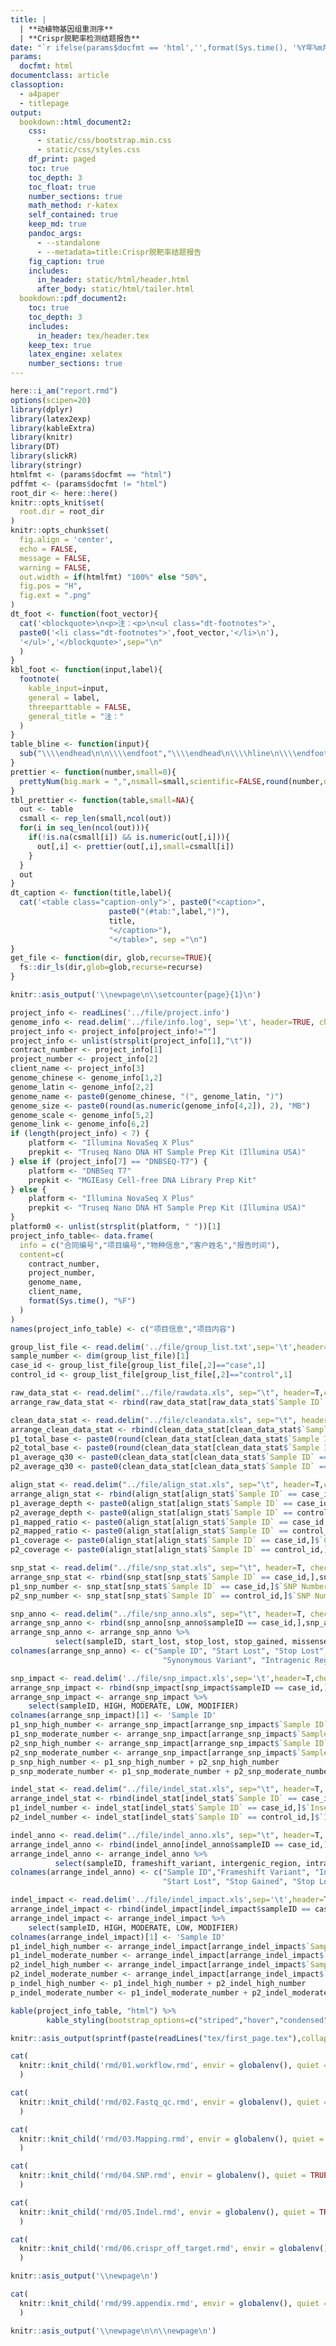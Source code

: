 ```yaml
---
title: |
  | **动植物基因组重测序**
  | **Crispr脱靶率检测结题报告**
date: "`r ifelse(params$docfmt == 'html','',format(Sys.time(), '%Y年%m月%d日'))`"
params:
  docfmt: html
documentclass: article
classoption:
  - a4paper
  - titlepage
output:
  bookdown::html_document2:
    css:
      - static/css/bootstrap.min.css
      - static/css/styles.css
    df_print: paged
    toc: true
    toc_depth: 3
    toc_float: true
    number_sections: true
    math_method: r-katex
    self_contained: true
    keep_md: true
    pandoc_args:
      - --standalone
      - --metadata=title:Crispr脱靶率结题报告
    fig_caption: true
    includes:
      in_header: static/html/header.html
      after_body: static/html/tailer.html
  bookdown::pdf_document2:
    toc: true
    toc_depth: 3
    includes:
      in_header: tex/header.tex
    keep_tex: true
    latex_engine: xelatex
    number_sections: true
---
```


```r
here::i_am("report.rmd")
options(scipen=20)
library(dplyr)
library(latex2exp)
library(kableExtra)
library(knitr)
library(DT)
library(slickR)
library(stringr)
htmlfmt <- (params$docfmt == "html")
pdffmt <- (params$docfmt != "html")
root_dir <- here::here()
knitr::opts_knit$set(
  root.dir = root_dir
)
knitr::opts_chunk$set(
  fig.align = 'center',
  echo = FALSE,
  message = FALSE,
  warning = FALSE,
  out.width = if(htmlfmt) "100%" else "50%",
  fig.pos = "H",
  fig.ext = ".png"
)
dt_foot <- function(foot_vector){
  cat('<blockquote>\n<p>注：<p>\n<ul class="dt-footnotes">',
  paste0('<li class="dt-footnotes">',foot_vector,'</li>\n'),
  '</ul>','</blockquote>',sep="\n"
  )
}
kbl_foot <- function(input,label){
  footnote(
    kable_input=input,
    general = label,
    threeparttable = FALSE,
    general_title = "注："
  )
}
table_bline <- function(input){
  sub("\\\\endhead\n\n\\\\endfoot","\\\\endhead\n\\\\hline\n\\\\endfoot",input)
}
prettier <- function(number,small=0){
  prettyNum(big.mark = ",",nsmall=small,scientific=FALSE,round(number,digits = small))
}
tbl_prettier <- function(table,small=NA){
  out <- table
  csmall <- rep_len(small,ncol(out))
  for(i in seq_len(ncol(out))){
    if(!is.na(csmall[i]) && is.numeric(out[,i])){
      out[,i] <- prettier(out[,i],small=csmall[i])
    }
  }
  out
}
dt_caption <- function(title,label){
  cat('<table class="caption-only">', paste0("<caption>",
                      paste0("(#tab:",label,")"),
                      title,
                      "</caption>"),
                      "</table>", sep ="\n")
}
get_file <- function(dir, glob,recurse=TRUE){
  fs::dir_ls(dir,glob=glob,recurse=recurse)
}
```

```r
knitr::asis_output('\\newpage\n\\setcounter{page}{1}\n')
```

```r
project_info <- readLines('../file/project.info')
genome_info <- read.delim('../file/info.log', sep='\t', header=TRUE, check.names = FALSE, stringsAsFactors = FALSE)
project_info <- project_info[project_info!=""]
project_info <- unlist(strsplit(project_info[1],"\t"))
contract_number <- project_info[1]
project_number <- project_info[2]
client_name <- project_info[3]
genome_chinese <- genome_info[1,2]
genome_latin <- genome_info[2,2]
genome_name <- paste0(genome_chinese, "(", genome_latin, ")")
genome_size <- paste0(round(as.numeric(genome_info[4,2]), 2), "MB")
genome_scale <- genome_info[5,2]
genome_link <- genome_info[6,2]
if (length(project_info) < 7) {
    platform <- "Illumina NovaSeq X Plus"
    prepkit <- "Truseq Nano DNA HT Sample Prep Kit (Illumina USA)"
} else if (project_info[7] == "DNBSEQ-T7") {
    platform <- "DNBSeq T7"
    prepkit <- "MGIEasy Cell-free DNA Library Prep Kit"
} else {
    platform <- "Illumina NovaSeq X Plus"
    prepkit <- "Truseq Nano DNA HT Sample Prep Kit (Illumina USA)"
}
platform0 <- unlist(strsplit(platform, " "))[1]
project_info_table<- data.frame(
  info = c("合同编号","项目编号","物种信息","客户姓名","报告时间"),
  content=c(
    contract_number,
    project_number,
    genome_name,
    client_name,
    format(Sys.time(), "%F")
  )
)
names(project_info_table) <- c("项目信息","项目内容")
```

```r
group_list_file <- read.delim('../file/group_list.txt',sep='\t',header=F,check.names=F)
sample_number <- dim(group_list_file)[1]
case_id <- group_list_file[group_list_file[,2]=="case",1]
control_id <- group_list_file[group_list_file[,2]=="control",1]
```

```r
raw_data_stat <- read.delim("../file/rawdata.xls", sep="\t", header=T,check.names=F)
arrange_raw_data_stat <- rbind(raw_data_stat[raw_data_stat$`Sample ID` == case_id,],raw_data_stat[raw_data_stat$`Sample ID` == control_id,])
```

```r
clean_data_stat <- read.delim("../file/cleandata.xls", sep="\t", header=T,check.names=F)
arrange_clean_data_stat <- rbind(clean_data_stat[clean_data_stat$`Sample ID` == case_id,],clean_data_stat[clean_data_stat$`Sample ID` == control_id,])
p1_total_base <- paste0(round(clean_data_stat[clean_data_stat$`Sample ID` == case_id,]$`Clean Bases（bp）`/1000000000,2), "G")
p2_total_base <- paste0(round(clean_data_stat[clean_data_stat$`Sample ID` == control_id,]$`Clean Bases（bp）`/1000000000,2), "G")
p1_average_q30 <- paste0(clean_data_stat[clean_data_stat$`Sample ID` == case_id,]$`Clean Q30（%）`, "%")
p2_average_q30 <- paste0(clean_data_stat[clean_data_stat$`Sample ID` == control_id,]$`Clean Q30（%）`, "%")
```

```r
align_stat <- read.delim("../file/align_stat.xls", sep="\t", header=T,check.names=F)
arrange_align_stat <- rbind(align_stat[align_stat$`Sample ID` == case_id,],align_stat[align_stat$`Sample ID` == control_id,])
p1_average_depth <- paste0(align_stat[align_stat$`Sample ID` == case_id,]$`Real Depth`, "X")
p2_average_depth <- paste0(align_stat[align_stat$`Sample ID` == control_id,]$`Real Depth`, "X")
p1_mapped_ratio <- paste0(align_stat[align_stat$`Sample ID` == case_id,]$`Mapped Ratio(%)`, "%")
p2_mapped_ratio <- paste0(align_stat[align_stat$`Sample ID` == control_id,]$`Mapped Ratio(%)`, "%")
p1_coverage <- paste0(align_stat[align_stat$`Sample ID` == case_id,]$`Coverage(%) (>=1x)`, "%")
p2_coverage <- paste0(align_stat[align_stat$`Sample ID` == control_id,]$`Coverage(%) (>=1x)`, "%")
```

```r
snp_stat <- read.delim("../file/snp_stat.xls", sep="\t", header=T, check.names=F)
arrange_snp_stat <- rbind(snp_stat[snp_stat$`Sample ID` == case_id,],snp_stat[snp_stat$`Sample ID` == control_id,])
p1_snp_number <- snp_stat[snp_stat$`Sample ID` == case_id,]$`SNP Number`
p2_snp_number <- snp_stat[snp_stat$`Sample ID` == control_id,]$`SNP Number`
```

```r
snp_anno <- read.delim("../file/snp_anno.xls", sep="\t", header=T, check.names=F)
arrange_snp_anno <- rbind(snp_anno[snp_anno$sampleID == case_id,],snp_anno[snp_anno$sampleID == control_id,])
arrange_snp_anno <- arrange_snp_anno %>%
          select(sampleID, start_lost, stop_lost, stop_gained, missense_variant, synonymous_variant, intergenic_region)
colnames(arrange_snp_anno) <- c("Sample ID", "Start Lost", "Stop Lost", "Stop Gained", "Missense Variant",
                                  "Synonymous Variant", "Intragenic Region")
```

```r
snp_impact <- read.delim('../file/snp_impact.xls',sep='\t',header=T,check.names = F)
arrange_snp_impact <- rbind(snp_impact[snp_impact$sampleID == case_id,],snp_impact[snp_impact$sampleID == control_id,])
arrange_snp_impact <- arrange_snp_impact %>%
    select(sampleID, HIGH, MODERATE, LOW, MODIFIER)
colnames(arrange_snp_impact)[1] <- 'Sample ID'
p1_snp_high_number <- arrange_snp_impact[arrange_snp_impact$`Sample ID` == case_id,]$`HIGH`
p1_snp_moderate_number <- arrange_snp_impact[arrange_snp_impact$`Sample ID` == case_id,]$`MODERATE`
p2_snp_high_number <- arrange_snp_impact[arrange_snp_impact$`Sample ID` == control_id,]$`HIGH`
p2_snp_moderate_number <- arrange_snp_impact[arrange_snp_impact$`Sample ID` == control_id,]$`MODERATE`
p_snp_high_number <- p1_snp_high_number + p2_snp_high_number
p_snp_moderate_number <- p1_snp_moderate_number + p2_snp_moderate_number
```

```r
indel_stat <- read.delim("../file/indel_stat.xls", sep="\t", header=T, check.names=F)
arrange_indel_stat <- rbind(indel_stat[indel_stat$`Sample ID` == case_id,],indel_stat[indel_stat$`Sample ID` == control_id,])
p1_indel_number <- indel_stat[indel_stat$`Sample ID` == case_id,]$`Insert Number` + indel_stat[indel_stat$`Sample ID` == case_id,]$`Delete Number`
p2_indel_number <- indel_stat[indel_stat$`Sample ID` == control_id,]$`Insert Number` + indel_stat[indel_stat$`Sample ID` == control_id,]$`Delete Number`
```

```r
indel_anno <- read.delim("../file/indel_anno.xls", sep="\t", header=T, check.names=F)
arrange_indel_anno <- rbind(indel_anno[indel_anno$sampleID == case_id,],indel_anno[indel_anno$sampleID == control_id,])
arrange_indel_anno <- arrange_indel_anno %>%
          select(sampleID, frameshift_variant, intergenic_region, intragenic_variant, start_lost, stop_gained, stop_lost)
colnames(arrange_indel_anno) <- c("Sample ID","Frameshift Variant", "Intergenic Region", "Intragenic Variant",
                                  "Start Lost", "Stop Gained", "Stop Lost")
```

```r
indel_impact <- read.delim('../file/indel_impact.xls',sep='\t',header=T,check.names = F)
arrange_indel_impact <- rbind(indel_impact[indel_impact$sampleID == case_id,],indel_impact[indel_impact$sampleID == control_id,])
arrange_indel_impact <- arrange_indel_impact %>%
    select(sampleID, HIGH, MODERATE, LOW, MODIFIER)
colnames(arrange_indel_impact)[1] <- 'Sample ID'
p1_indel_high_number <- arrange_indel_impact[arrange_indel_impact$`Sample ID` == case_id,]$`HIGH`
p1_indel_moderate_number <- arrange_indel_impact[arrange_indel_impact$`Sample ID` == case_id,]$`MODERATE`
p2_indel_high_number <- arrange_indel_impact[arrange_indel_impact$`Sample ID` == control_id,]$`HIGH`
p2_indel_moderate_number <- arrange_indel_impact[arrange_indel_impact$`Sample ID` == control_id,]$`MODERATE`
p_indel_high_number <- p1_indel_high_number + p2_indel_high_number
p_indel_moderate_number <- p1_indel_moderate_number + p2_indel_moderate_number
```

```r
kable(project_info_table, "html") %>%
        kable_styling(bootstrap_options=c("striped","hover","condensed"))
```

```r
knitr::asis_output(sprintf(paste(readLines("tex/first_page.tex"),collapse="\n"),contract_number,genome_chinese,sample_number))
```

```r
cat(
  knitr::knit_child('rmd/01.workflow.rmd', envir = globalenv(), quiet = TRUE)
  )
```

```r
cat(
  knitr::knit_child('rmd/02.Fastq_qc.rmd', envir = globalenv(), quiet = TRUE)
  )
```

```r
cat(
  knitr::knit_child('rmd/03.Mapping.rmd', envir = globalenv(), quiet = TRUE)
  )
```


```r
cat(
  knitr::knit_child('rmd/04.SNP.rmd', envir = globalenv(), quiet = TRUE)
  )
```

```r
cat(
  knitr::knit_child('rmd/05.Indel.rmd', envir = globalenv(), quiet = TRUE)
  )
```

```r
cat(
  knitr::knit_child('rmd/06.crispr_off_target.rmd', envir = globalenv(), quiet = TRUE)
  )
```

```r
knitr::asis_output('\\newpage\n')
```

```r
cat(
  knitr::knit_child('rmd/99.appendix.rmd', envir = globalenv(), quiet = TRUE)
  )
```

```r
knitr::asis_output('\\newpage\n\n\\newpage\n')
```